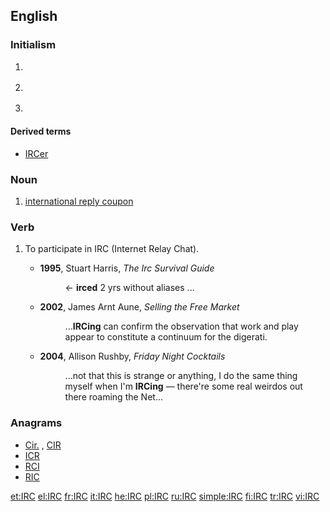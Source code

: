 {{selfref|For the Wiktionary IRC channel, see [[Wiktionary:IRC channel]].}}
==English==

===Initialism===
{{rfc-header|Initialism}}
{{wikipedia|IRC (disambiguation)}}
{{en-initialism}}

# {{context|Internet|lang=en}} {{initialism of|Internet Relay Chat|lang=en}}
# {{context|US|_|legal|lang=en}} {{initialism of|Internal Revenue Code|lang=en}}
# {{context|postal|lang=en}} {{initialism of|international reply coupon|lang=en}}

====Derived terms====
* [[IRCer]]

===Noun===
{{en-noun|s|IRC's}}
# [[international reply coupon]]

===Verb===
{{en-verb}}

# {{context|intransitive|Internet|informal|lang=en}} To participate in IRC (Internet Relay Chat).
#* '''1995''', Stuart Harris, ''The Irc Survival Guide''
#*: <Xantha> <- '''irced''' 2 yrs without aliases ...
#* '''2002''', James Arnt Aune, ''Selling the Free Market''
#*: ...'''IRCing''' can confirm the observation that work and play appear to constitute a continuum for the digerati.
#* '''2004''', Allison Rushby, ''Friday Night Cocktails''
#*: ...not that this is strange or anything, I do the same thing myself when I'm '''IRCing''' &mdash; there're some real weirdos out there roaming the Net...

===Anagrams===
* [[Cir.#English|Cir.]] , [[CIR#English|CIR]]
* [[ICR#English|ICR]]
* [[RCI#English|RCI]]
* [[RIC#English|RIC]]

[[et:IRC]]
[[el:IRC]]
[[fr:IRC]]
[[it:IRC]]
[[he:IRC]]
[[pl:IRC]]
[[ru:IRC]]
[[simple:IRC]]
[[fi:IRC]]
[[tr:IRC]]
[[vi:IRC]]